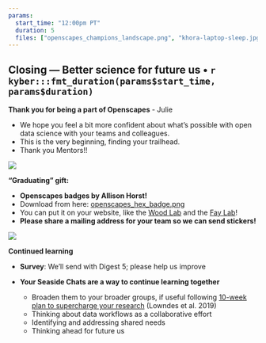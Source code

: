 ```yaml
---
params: 
  start_time: "12:00pm PT"
  duration: 5
  files: ["openscapes_champions_landscape.png", "khora-laptop-sleep.jpg"]
---
```


## Closing --- Better science for future us • `r kyber:::fmt_duration(params$start_time, params$duration)`

**Thank you for being a part of Openscapes** - Julie 

- We hope you feel a bit more confident about what's possible with open data science with your teams and colleagues. 
- This is the very beginning, finding your trailhead.
- Thank you Mentors!!

![](openscapes_champions_landscape.png)

**"Graduating" gift:**

  -   **Openscapes badges by Allison Horst!**
  -   Download from here: [openscapes_hex_badge.png](https://github.com/Openscapes/how_we_work/blob/main/openscapes_hex_badge.png)
  -   You can put it on your website, like the [Wood Lab](https://chelsealwood.com/research/) and the [Fay Lab](https://thefaylab.github.io/lab-manual/index.html)!
 -   **Please share a mailing address for your team so we can send stickers!**

![](khora-laptop-sleep.jpg)

**Continued learning**

-   **Survey**: We'll send with Digest 5; please help us improve

-   **Your Seaside Chats are a way to continue learning together**
    -   Broaden them to your broader groups, if useful following [10-week plan to supercharge your research](https://www.nature.com/articles/d41586-019-03335-4) (Lowndes et al. 2019)
    -   Thinking about data workflows as a collaborative effort
    -   Identifying and addressing shared needs
    -   Thinking ahead for future us
